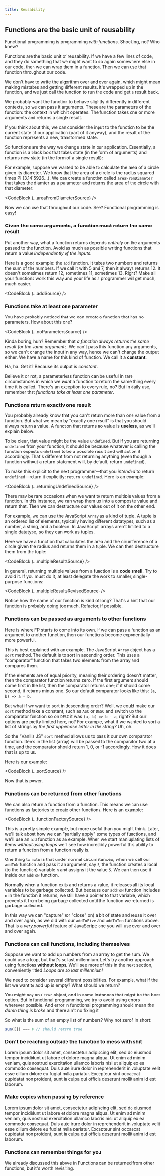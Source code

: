```yaml
---
title: Reusability
---
```




## Functions are the basic unit of reusability

Functional programming is programming _with functions_. Shocking, no? Who knew?

Functions are the basic unit of reusability. If we have a few lines of code, and they do something that we might want to do again somewhere else in our code, then we can wrap them in a function. Then we can use that function throughout our code.

We don't have to write the algorithm over and over again, which might mean making mistakes and getting different results. It's wrapped up in the function, and we just call the function to run the code and get a result back.

We probably want the function to behave slightly differently in different contexts, so we can pass it arguments. These are the parameters of the function: the context in which it operates. The function takes one or more arguments and returns a single result.

If you think about this, we can consider the input to the function to be the current state of our application (part of it anyway), and the result of the function represents a new, transformed state.

So functions are the way we change state in our application. Essentially, a function is a black box that takes state (in the form of arguments) and returns new state (in the form of a single result):



For example, suppose we wanted to be able to calculate the area of a circle given its diameter. We know that the area of a circle is the radius squared times PI (3.1415926...). We can create a function called `areaFromDiameter` that takes the diamter as a parameter and returns the area of the circle with that diameter:

<CodeBlock {...areaFromDiameterSource} />

Now we can use that throughout our code. See? Functional programming is easy!

<h3 id="purity-rules">Given the same arguments, a function must return the same result</h3>

Put another way, what a function returns depends _entirely_ on the arguments passed to the function. Avoid as much as possible writing functions that return a value _independently of the inputs_.

Here is a good example: the `add` function. It takes two numbers and returns the sum of the numbers. If we call it with 5 and 7, then it always returns 12. It doesn't sometimes return 12, sometimes 11, sometimes 13. Right? Make all your functions work this way and your life as a programmer will get much, much easier.

<CodeBlock {...addSource} />

<h3 id='real-functions-have-parameters'>Functions take at least one parameter</h3>

You have probably noticed that we can create a function that has no parameters. How about this one?

<CodeBlock {...noParametersSource} />

Kinda boring, huh? Remember that _a function always returns the same result for the same arguments_. We can't pass this function any arguments, so we can't change the input in any way, hence we can't change the output either. We have a name for this kind of function. We call it a **constant**.

Ha, ha. Get it? Because its output is _constant_.

Believe it or not, a parameterless function can be useful in rare circumstances in which we _want_ a function to return the same thing every time it is called. There's an exception to every rule, no? But in daily use, remember that _functions take at least one parameter_.

<h3 id='real-functions-return-a-value'>Functions return exactly one result</h3>

You probably already know that you can't return more than one value from a function. But what we mean by "exactly one result" is that you should always return a value. A function that returns no value is **useless**, as we'll explain below.

To be clear, that value might be the value `undefined`. But if you are returning `undefined` from your function, it should be because whatever is calling the function expects `undefined` to be a possible result and will act on it accordingly. That's different from not returning anything (even though a function without a return statement will, by default, return `undefined`).

To make this explicit to the next programmer&mdash;that you _intended_ to return `undefined`&mdash;return it explicitly: `return undefined`. Here is an example:

<CodeBlock {...returningUndefinedSource} />

There may be rare occasions when we want to return multiple values from a function. In this instance, we can wrap them up into a composite value and return that. Then we can destructure our values out of it on the other end.

For example, we can use the JavaScript `Array` as a kind of tuple. A tuple is an ordered list of elements, typically having different datatypes, such as a number, a string, and a boolean. In JavaScript, arrays aren't limited to a single datatype, so they can work as tuples. 

Here we have a function that calculates the area and the cirumference of a circle given the radius and returns them in a tuple. We can then destructure them from the tuple:

<CodeBlock {...multipleResultsSource} />

In general, returning multiple values from a function is a **code smell**. Try to avoid it. If you must do it, at least delegate the work to smaller, single-purpose functions:

<CodeBlock {...multipleResultsRevisedSource} />

Notice how the name of our function is kind of long? That's a hint that our function is probably doing too much. Refactor, if possible.

<h3 id='join-the-higher-order'>Functions can be passed as arguments to other functions</h3>

Here is where FP starts to come into its own. If we can pass a function as an argument to another function, then our functions become exponentially more powerful.

This is best explained with an example. The JavaScript `Array` object has a `sort` method. The default is to sort in ascending order. This uses a "comparator" function that takes two elements from the array and compares them.

If the elements are of equal priority, meaning their ordering doesn't matter, then the comparator function returns zero. If the first argument should come first in the list, then the comparator returns one; if it should come second, it returns minus one. So our default comparator looks like this: `(a, b) => a - b`.

But what if we want to sort in descending order? Well, we could make our `sort` method take a constant, such as `ASC` or `DESC` and switch up the comparator function so on `DESC` it was `(a, b) => b - a`, right? But our options are pretty limited here, no? For example, what if we wanted to sort a list of strings by _the first uppercase letter in the string?_ Uh, oh.

So the "Vanilla JS" `sort` method allows us to pass it our own comparator function. Items in the list (array) will be passed to the comparator two at a time, and  the comparator should return 1, 0, or -1 accordingly. How it does that is up to us.

Here is our example:

<CodeBlock {...sortSource} />

Now that is power.

<h3 id='who-wants-curry'>Functions can be returned from other functions</h3>

We can also return a function from a function. This means we can use functions as factories to create other functions. Here is an example:

<CodeBlock {...functionFactorySource} />

This is a pretty simple example, but more useful than you might think. Later, we'll talk about how  we can "partially apply" some types of functions, and we'll use an `add` function as an example. When we start maniuplating lists of items _without using loops_ we'll see how incredibly powerful this ability to return a function from a function really is.

One thing to note is that under normal circumstances, when we call our `addToN` function and pass it an argument, say `5`, the function creates a local (to the function) variable `n` and assigns it the value `5`. We can then use it inside our `addToN` function.

Normally when a function exits and returns a value, it releases all its local variables to be garbage collected. But because our `addToN` function includes `n` in the function it returns, we still have a pointer to that variable, which prevents it from being garbage collected until the function we returned is garbage collected.

In this way we can "capture" (or "close" on) a bit of state and reuse it over and over again, as we did with our `addToFive` and `addToTen` functions above. That is a _very powerful_ feature of JavaScript: one you will use over and over and over again.

<h3 id='we-can-has-recursion'>Functions can call functions, including themselves</h3>

Suppose we want to add up numbers from an array to get the sum. We could use a loop, but that's so last millennium. Let's try another approach using functions **without loops**. We'll see more of this in the next section, conveniently titled <Link to="/iteration/" aria-label="Iteration"><em>Loops are so last millennium!</em></Link>

We need to consider several different possibilities. For example, what if the list we want to add up is empty? What should we return?

You might say an `Error` object, and in some instances that might be the best option. But in functional programming, we try to avoid using errors wherever possible. And error in functional programming should mean _the damn thing is broke_ and there ain't no fixing it.

So what is the sum of an empty list of numbers? Why not zero? In short:

```javascript
sum([]) === 0 // should return true
```

<h3 id='say-no-to-side-effects'>Don't be reaching outside the function to mess with shit</h3>

Lorem ipsum dolor sit amet, consectetur adipiscing elit, sed do eiusmod tempor incididunt ut labore et dolore magna aliqua. Ut enim ad minim veniam, quis nostrud exercitation ullamco laboris nisi ut aliquip ex ea commodo consequat. Duis aute irure dolor in reprehenderit in voluptate velit esse cillum dolore eu fugiat nulla pariatur. Excepteur sint occaecat cupidatat non proident, sunt in culpa qui officia deserunt mollit anim id est laborum.

<h3 id='no-mutating-variables'>Make copies when passing by reference</h3>

Lorem ipsum dolor sit amet, consectetur adipiscing elit, sed do eiusmod tempor incididunt ut labore et dolore magna aliqua. Ut enim ad minim veniam, quis nostrud exercitation ullamco laboris nisi ut aliquip ex ea commodo consequat. Duis aute irure dolor in reprehenderit in voluptate velit esse cillum dolore eu fugiat nulla pariatur. Excepteur sint occaecat cupidatat non proident, sunt in culpa qui officia deserunt mollit anim id est laborum.

<h3 id='closures-are-cool'>Functions can remember things for you</h3>

We already discussed this above in <Link to='#functions-as-results'>Functions can be returned from other functions</Link>, but it's worth revisiting.



